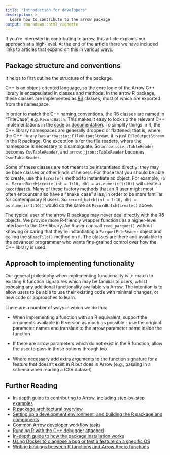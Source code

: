 ```yaml
---
title: "Introduction for developers"
description: >
  Learn how to contribute to the arrow package
output: rmarkdown::html_vignette
---
```



If you're interested in contributing to arrow, this article explains our approach at a high-level. At the end of the article there we have included links to articles that expand on this in various ways.

## Package structure and conventions 

It helps to first outline the structure of the package. 

C++ is an object-oriented language, so the core logic of the Arrow C++ library is encapsulated in classes and methods. In the arrow R package, these classes are implemented as [R6](https://r6.r-lib.org) classes, most of which are exported from the namespace.

In order to match the C++ naming conventions, the R6 classes are named in "TitleCase", e.g. `RecordBatch`. This makes it easy to look up the relevant C++ implementations in the [code](https://github.com/apache/arrow/tree/master/cpp) or [documentation](https://arrow.apache.org/docs/cpp/). To simplify things in R, the C++ library namespaces are generally dropped or flattened; that is, where the C++ library has `arrow::io::FileOutputStream`, it is just `FileOutputStream` in the R package. One exception is for the file readers, where the namespace is necessary to disambiguate. So `arrow::csv::TableReader` becomes `CsvTableReader`, and `arrow::json::TableReader` becomes `JsonTableReader`.

Some of these classes are not meant to be instantiated directly; they may be base classes or other kinds of helpers. For those that you should be able to create, use the `$create()` method to instantiate an object. For example, `rb <- RecordBatch$create(int = 1:10, dbl = as.numeric(1:10))` will create a `RecordBatch`. Many of these factory methods that an R user might most often encounter also have a "snake_case" alias, in order to be more familiar for contemporary R users. So `record_batch(int = 1:10, dbl = as.numeric(1:10))` would do the same as `RecordBatch$create()` above.

The typical user of the arrow R package may never deal directly with the R6 objects. We provide more R-friendly wrapper functions as a higher-level interface to the C++ library. An R user can call `read_parquet()` without knowing or caring that they're instantiating a `ParquetFileReader` object and calling the `$ReadFile()` method on it. The classes are there and available to the advanced programmer who wants fine-grained control over how the C++ library is used.

<!-- 
[Temporarily hiding this in a comment until I have a plan]

It is also worth mentioning that the arrow package also defines classes that do not exist in the C++ library including:

* `ArrowDatum`: inherited by `Scalar`, `Array`, and `ChunkedArray`
* `ArrowTabular`: inherited by `RecordBatch` and `Table`
* `ArrowObject`: inherited by all Arrow objects
-->


## Approach to implementing functionality

Our general philosophy when implementing functionality is to match to existing R function signatures which may be familiar to users, whilst exposing any additional functionality available via Arrow.  The intention is to allow users to be able to use their existing code with minimal changes, or new code or approaches to learn.

There are a number of ways in which we do this:

* When implementing a function with an R equivalent, support the arguments  available in R version as much as possible - use the original parameter names and translate to the arrow parameter name inside the function

* If there are arrow parameters which do not exist in the R function, allow the user to pass in those options through too

* Where necessary add extra arguments to the function signature for a feature that doesn't exist in R but does in Arrow (e.g., passing in a schema when reading a CSV dataset)

## Further Reading

* [In-depth guide to contributing to Arrow, including step-by-step examples](https://arrow.apache.org/docs/developers/guide/index.html)
* [R package architectural overview](https://arrow.apache.org/docs/developers/guide/architectural_overview.html#r-package-architectural-overview)
* [Setting up a development environment, and building the R package and components](https://arrow.apache.org/docs/r/articles/developers/setup.html)
* [Common Arrow developer workflow tasks](https://arrow.apache.org/docs/r/articles/developers/workflow.html)
* [Running R with the C++ debugger attached](https://arrow.apache.org/docs/r/articles/developers/debugging.html)
* [In-depth guide to how the package installation works](https://arrow.apache.org/docs/r/articles/developers/install_details.html)
* [Using Docker to diagnose a bug or test a feature on a specific OS](https://arrow.apache.org/docs/r/articles/developers/docker.html)
* [Writing bindings between R functions and Arrow Acero functions](https://arrow.apache.org/docs/r/articles/developers/bindings.html)


